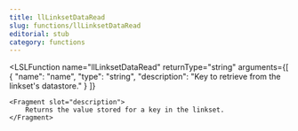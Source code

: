 ```yaml
---
title: llLinksetDataRead
slug: functions/llLinksetDataRead
editorial: stub
category: functions
---
```


<LSLFunction
	name="llLinksetDataRead"
	returnType="string"
	arguments={[
	{
		"name": "name",
		"type": "string",
		"description": "Key to retrieve from the linkset's datastore."
	}
]}
>
	<Fragment slot="description">
		Returns the value stored for a key in the linkset.
	</Fragment>
</LSLFunction>
